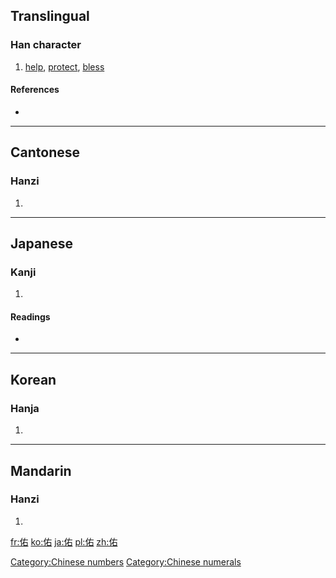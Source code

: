 ==Translingual==

===Han character===
{{Han char|rn=9|rad=人|as=05|sn=7|four=2426<sub>0</sub>|canj=人大口 (OKR), X人大口 (XOKR)}}

# [[help]], [[protect]], [[bless]]

====References====
* {{Han ref|kx=0098.110|dkj=00507|dj=0208.010|hdz=10131.020|uh=4F51|ud=20305|bh=A6F6|bd=42742}}

[[Category:Chinese numbers]]
[[Category:Chinese numerals]]
----

==Cantonese==

===Hanzi===
{{yue-hanzi|jyut=|y=yau6}}

# {{defn|Cantonese|sort=人05}}

----

==Japanese==

===Kanji===
{{ja-kanji|grade=|rs=人05}}

# {{defn|Japanese|sort=人05}}

====Readings====
* {{ja-readings|on=[[ゆう]] (yū), [[う]] (u)|kun=[[たすける]] (tasukeru)}}

----

==Korean==

===Hanja===
{{ko-hanja|hangeul=우|rv=u|mr=u}}

# {{defn|Korean|sort=人05}}

----

==Mandarin==

===Hanzi===
{{cmn-hanzi|pin=[[yòu]] ([[you4]])|wg=yu<sup>4</sup>}}

# {{defn|Mandarin|sort=人05}}

[[fr:佑]]
[[ko:佑]]
[[ja:佑]]
[[pl:佑]]
[[zh:佑]]
